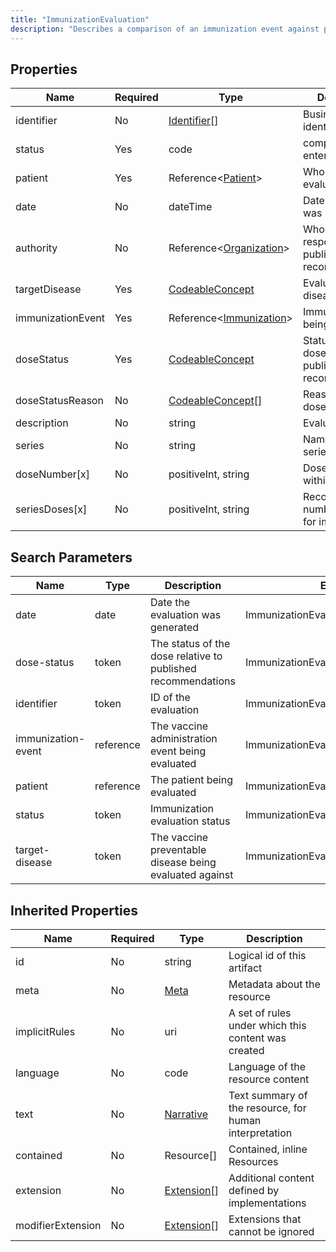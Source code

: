 ```yaml
---
title: "ImmunizationEvaluation"
description: "Describes a comparison of an immunization event against published recommendations to determine if the administration is "valid" in relation to those  recommendations."
---
```


## Properties

| Name              | Required | Type                                                                      | Description                                              |
| ----------------- | -------- | ------------------------------------------------------------------------- | -------------------------------------------------------- |
| identifier        | No       | [Identifier](/medical-api/fhir/data-types/identifier)[]                   | Business identifier                                      |
| status            | Yes      | code                                                                      | completed / entered-in-error                             |
| patient           | Yes      | Reference&lt;[Patient](/medical-api/fhir/resources/patient)&gt;           | Who this evaluation is for                               |
| date              | No       | dateTime                                                                  | Date evaluation was performed                            |
| authority         | No       | Reference&lt;[Organization](/medical-api/fhir/resources/organization)&gt; | Who is responsible for publishing the recommendations    |
| targetDisease     | Yes      | [CodeableConcept](/medical-api/fhir/data-types/codeableconcept)           | Evaluation target disease                                |
| immunizationEvent | Yes      | Reference&lt;[Immunization](/medical-api/fhir/resources/immunization)&gt; | Immunization being evaluated                             |
| doseStatus        | Yes      | [CodeableConcept](/medical-api/fhir/data-types/codeableconcept)           | Status of the dose relative to published recommendations |
| doseStatusReason  | No       | [CodeableConcept](/medical-api/fhir/data-types/codeableconcept)[]         | Reason for the dose status                               |
| description       | No       | string                                                                    | Evaluation notes                                         |
| series            | No       | string                                                                    | Name of vaccine series                                   |
| doseNumber[x]     | No       | positiveInt, string                                                       | Dose number within series                                |
| seriesDoses[x]    | No       | positiveInt, string                                                       | Recommended number of doses for immunity                 |

## Search Parameters

| Name               | Type      | Description                                                  | Expression                               |
| ------------------ | --------- | ------------------------------------------------------------ | ---------------------------------------- |
| date               | date      | Date the evaluation was generated                            | ImmunizationEvaluation.date              |
| dose-status        | token     | The status of the dose relative to published recommendations | ImmunizationEvaluation.doseStatus        |
| identifier         | token     | ID of the evaluation                                         | ImmunizationEvaluation.identifier        |
| immunization-event | reference | The vaccine administration event being evaluated             | ImmunizationEvaluation.immunizationEvent |
| patient            | reference | The patient being evaluated                                  | ImmunizationEvaluation.patient           |
| status             | token     | Immunization evaluation status                               | ImmunizationEvaluation.status            |
| target-disease     | token     | The vaccine preventable disease being evaluated against      | ImmunizationEvaluation.targetDisease     |

## Inherited Properties

| Name              | Required | Type                                                  | Description                                            |
| ----------------- | -------- | ----------------------------------------------------- | ------------------------------------------------------ |
| id                | No       | string                                                | Logical id of this artifact                            |
| meta              | No       | [Meta](/medical-api/fhir/data-types/meta)             | Metadata about the resource                            |
| implicitRules     | No       | uri                                                   | A set of rules under which this content was created    |
| language          | No       | code                                                  | Language of the resource content                       |
| text              | No       | [Narrative](/medical-api/fhir/data-types/narrative)   | Text summary of the resource, for human interpretation |
| contained         | No       | Resource[]                                            | Contained, inline Resources                            |
| extension         | No       | [Extension](/medical-api/fhir/data-types/extension)[] | Additional content defined by implementations          |
| modifierExtension | No       | [Extension](/medical-api/fhir/data-types/extension)[] | Extensions that cannot be ignored                      |
